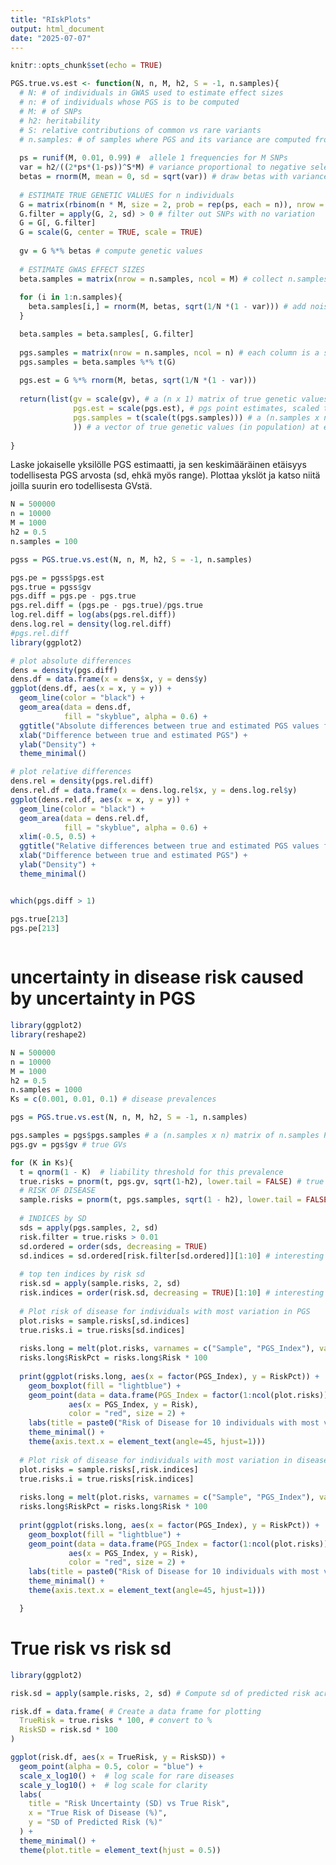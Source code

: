 ```yaml
---
title: "RIskPlots"
output: html_document
date: "2025-07-07"
---
```


```r
knitr::opts_chunk$set(echo = TRUE)
```

```r
PGS.true.vs.est <- function(N, n, M, h2, S = -1, n.samples){
  # N: # of individuals in GWAS used to estimate effect sizes
  # n: # of individuals whose PGS is to be computed
  # M: # of SNPs
  # h2: heritability
  # S: relative contributions of common vs rare variants
  # n.samples: # of samples where PGS and its variance are computed from
  
  ps = runif(M, 0.01, 0.99) #  allele 1 frequencies for M SNPs
  var = h2/((2*ps*(1-ps))^S*M) # variance proportional to negative selection coefficient, scaled to match heritability h2 and M SNPs
  betas = rnorm(M, mean = 0, sd = sqrt(var)) # draw betas with variance var
  
  # ESTIMATE TRUE GENETIC VALUES for n individuals
  G = matrix(rbinom(n * M, size = 2, prob = rep(ps, each = n)), nrow = n, ncol = M) # generate genotypes for Np individuals at the M SNPs
  G.filter = apply(G, 2, sd) > 0 # filter out SNPs with no variation
  G = G[, G.filter]
  G = scale(G, center = TRUE, scale = TRUE)
  
  gv = G %*% betas # compute genetic values
  
  # ESTIMATE GWAS EFFECT SIZES
  beta.samples = matrix(nrow = n.samples, ncol = M) # collect n.samples of beta estimates
  
  for (i in 1:n.samples){
    beta.samples[i,] = rnorm(M, betas, sqrt(1/N *(1 - var))) # add noise proportional to sample size, formula from paper 3
  }

  beta.samples = beta.samples[, G.filter] 
  
  pgs.samples = matrix(nrow = n.samples, ncol = n) # each column is a sample of PGSs for an individual
  pgs.samples = beta.samples %*% t(G)
  
  pgs.est = G %*% rnorm(M, betas, sqrt(1/N *(1 - var)))
  
  return(list(gv = scale(gv), # a (n x 1) matrix of true genetic values for n individuals, scaled to mean 0 and unit variance
              pgs.est = scale(pgs.est), # pgs point estimates, scaled to mean 0 and unit variance
              pgs.samples = t(scale(t(pgs.samples))) # a (n.samples x n) matrix of n.samples PGS estimates for n individuals, scaled to mean 0 and unit variance
              )) # a vector of true genetic values (in population) at each percentile
  
}

```
Laske jokaiselle yksilölle PGS estimaatti, ja sen keskimääräinen etäisyys todellisesta PGS arvosta (sd, ehkä myös range). Plottaa ykslöt ja katso niitä joilla suurin ero todellisesta GVstä.

```r
N = 500000
n = 10000
M = 1000
h2 = 0.5
n.samples = 100

pgss = PGS.true.vs.est(N, n, M, h2, S = -1, n.samples)

```

```r
pgs.pe = pgss$pgs.est
pgs.true = pgss$gv
pgs.diff = pgs.pe - pgs.true
pgs.rel.diff = (pgs.pe - pgs.true)/pgs.true
log.rel.diff = log(abs(pgs.rel.diff))
dens.log.rel = density(log.rel.diff)
#pgs.rel.diff
library(ggplot2)

# plot absolute differences
dens = density(pgs.diff)
dens.df = data.frame(x = dens$x, y = dens$y)
ggplot(dens.df, aes(x = x, y = y)) +
  geom_line(color = "black") +
  geom_area(data = dens.df, 
            fill = "skyblue", alpha = 0.6) + 
  ggtitle("Absolute differences between true and estimated PGS values for 10 000 individuals") +
  xlab("Difference between true and estimated PGS") +
  ylab("Density") +
  theme_minimal()

# plot relative differences
dens.rel = density(pgs.rel.diff)
dens.rel.df = data.frame(x = dens.log.rel$x, y = dens.log.rel$y)
ggplot(dens.rel.df, aes(x = x, y = y)) +
  geom_line(color = "black") +
  geom_area(data = dens.rel.df, 
            fill = "skyblue", alpha = 0.6) + 
  xlim(-0.5, 0.5) +
  ggtitle("Relative differences between true and estimated PGS values for 10 000 individuals") +
  xlab("Difference between true and estimated PGS") +
  ylab("Density") +
  theme_minimal()


which(pgs.diff > 1)

pgs.true[213]
pgs.pe[213]
  
```



# uncertainty in disease risk caused by uncertainty in PGS
```r

library(ggplot2)
library(reshape2)

N = 500000
n = 10000
M = 1000
h2 = 0.5
n.samples = 1000
Ks = c(0.001, 0.01, 0.1) # disease prevalences

pgs = PGS.true.vs.est(N, n, M, h2, S = -1, n.samples)

pgs.samples = pgs$pgs.samples # a (n.samples x n) matrix of n.samples PGS estimates for n individuals
pgs.gv = pgs$gv # true GVs

for (K in Ks){
  t = qnorm(1 - K)  # liability threshold for this prevalence  
  true.risks = pnorm(t, pgs.gv, sqrt(1-h2), lower.tail = FALSE) # true risk of individuals, tail probability of genetic value -centered random environmental effects
  # RISK OF DISEASE
  sample.risks = pnorm(t, pgs.samples, sqrt(1 - h2), lower.tail = FALSE) # risk of disease for each PGS sample as a tail probability
  
  # INDICES by SD
  sds = apply(pgs.samples, 2, sd)
  risk.filter = true.risks > 0.01 
  sd.ordered = order(sds, decreasing = TRUE)
  sd.indices = sd.ordered[risk.filter[sd.ordered]][1:10] # interesting indices by pgs sd
  
  # top ten indices by risk sd
  risk.sd = apply(sample.risks, 2, sd) 
  risk.indices = order(risk.sd, decreasing = TRUE)[1:10] # interesting individuals by risk sd
  
  # Plot risk of disease for individuals with most variation in PGS
  plot.risks = sample.risks[,sd.indices]
  true.risks.i = true.risks[sd.indices]
  
  risks.long = melt(plot.risks, varnames = c("Sample", "PGS_Index"), value.name = "Risk")
  risks.long$RiskPct = risks.long$Risk * 100
  
  print(ggplot(risks.long, aes(x = factor(PGS_Index), y = RiskPct)) +
    geom_boxplot(fill = "lightblue") +
    geom_point(data = data.frame(PGS_Index = factor(1:ncol(plot.risks)), Risk = true.risks.i * 100), 
             aes(x = PGS_Index, y = Risk), 
             color = "red", size = 2) +
    labs(title = paste0("Risk of Disease for 10 individuals with most variation in PGS estimates, K = ", K), x = "PGS Index", y = "Risk of disease (%)") +
    theme_minimal() +
    theme(axis.text.x = element_text(angle=45, hjust=1)))
  
  # Plot risk of disease for individuals with most variation in disease risk
  plot.risks = sample.risks[,risk.indices]
  true.risks.i = true.risks[risk.indices]
  
  risks.long = melt(plot.risks, varnames = c("Sample", "PGS_Index"), value.name = "Risk")
  risks.long$RiskPct = risks.long$Risk * 100
  
  print(ggplot(risks.long, aes(x = factor(PGS_Index), y = RiskPct)) +
    geom_boxplot(fill = "lightblue") +
    geom_point(data = data.frame(PGS_Index = factor(1:ncol(plot.risks)), Risk = true.risks.i * 100), 
             aes(x = PGS_Index, y = Risk), 
             color = "red", size = 2) +
    labs(title = paste0("Risk of Disease for 10 individuals with most variation in disease risk, K = ", K), x = "PGS Index", y = "Risk of disease (%)") +
    theme_minimal() +
    theme(axis.text.x = element_text(angle=45, hjust=1)))

  }

```










# True risk vs risk sd
```r
library(ggplot2)

risk.sd = apply(sample.risks, 2, sd) # Compute sd of predicted risk across PGS samples

risk.df = data.frame( # Create a data frame for plotting
  TrueRisk = true.risks * 100, # convert to %
  RiskSD = risk.sd * 100        
)

ggplot(risk.df, aes(x = TrueRisk, y = RiskSD)) + 
  geom_point(alpha = 0.5, color = "blue") +
  scale_x_log10() +  # log scale for rare diseases
  scale_y_log10() +  # log scale for clarity
  labs(
    title = "Risk Uncertainty (SD) vs True Risk",
    x = "True Risk of Disease (%)",
    y = "SD of Predicted Risk (%)"
  ) +
  theme_minimal() +
  theme(plot.title = element_text(hjust = 0.5))

```


